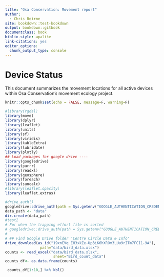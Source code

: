 ```yaml
---
title: "Osa Conservation: Movement report"
author:
  - Chris Beirne
site: bookdown::test-bookdown
output: bookdown::gitbook
documentclass: book
biblio-style: apalike
link-citations: yes
editor_options: 
  chunk_output_type: console
---
```


# Device Status

This document summarizes the movement locations for all active devices within Osa Conservation's movement ecology project. 

```r
knitr::opts_chunk$set(echo = FALSE, message=F, warning=F)

#library(rgdal) 
library(move) 
library(dplyr)
library(leaflet)
library(units)
library(sf)
library(viridis)
library(kableExtra)
library(lubridate)
library(plotly)
## Load packages for google drive ----
library(googledrive)
library(purrr)
library(readxl)
library(geosphere)
library(foreach)
library(suncalc)
#library(leaflet.opacity)
library(leaflet.extras)

#drive_auth()
googledrive::drive_auth(path = Sys.getenv("GOOGLE_AUTHENTICATION_CREDENTIALS"))
data_path <- "data"
dir.create(data_path) 
#test2
# For when the trapping effort file is sorted
# googledrive::drive_auth(path = Sys.getenv("GOOGLE_AUTHENTICATION_CREDENTIALS"))
# 
# ## Find Google Drive folder 'Centre Circle Data & Info'
drive_download(as_id("19xnEVq_EH3xkZe-Up3iK6hXROm3LUu9rITm7FCI1-9A"),
                path="data/bird_data.xlsx")
counts <- read_excel("data/bird_data.xlsx",
                      sheet="Bird_count_data")
counts_df<- as.data.frame(counts)
```


```r
 counts_df[1:10,] %>% kbl()  
```


